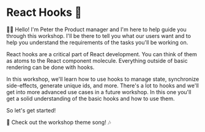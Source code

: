 # React Hooks 🎣

<EpicVideo url="https://www.epicreact.dev/workshops/react-hooks/react-hooks-intro" />

👨‍💼 Hello! I'm Peter the Product manager and I'm here to help guide you through
this workshop. I'll be there to tell you what our users want and to help you
understand the requirements of the tasks you'll be working on.

React hooks are a critical part of React development. You can think of them as
atoms to the React component molecule. Everything outside of basic rendering
can be done with hooks.

In this workshop, we'll learn how to use hooks to manage state, synchronize
side-effects, generate unique ids, and more. There's a lot to hooks and we'll
get into more advanced use cases in a future workshop. In this one you'll get
a solid understanding of the basic hooks and how to use them.

So let's get started!

🎵 Check out the workshop theme song! 🎶

<VideoEmbed
	title="Epic React: React Hooks Theme Song"
	url="https://www.youtube.com/embed/eudT0eigDA0?list=PLV5CVI1eNcJieZkL_q7M48PwEpeNT-sL1&rel=0"
/>
